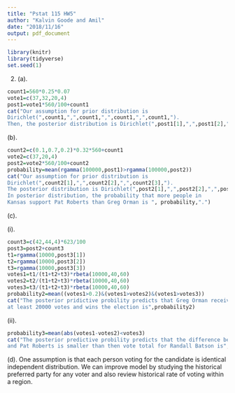 ```yaml
---
title: "Pstat 115 HW5"
author: "Kalvin Goode and Amil"
date: "2018/11/16"
output: pdf_document
---
```


```r
library(knitr)
library(tidyverse)
set.seed(1)
```

2.
(a).
```r
count1=560*0.25*0.07
vote1=c(37,32,20,4)
post1=vote1*560/100+count1
cat("Our assumption for prior distribution is
Dirichlet(",count1,",",count1,",",count1,",",count1,").
Then, the posterior distribution is Dirichlet(",post1[1],",",post1[2],",",post1[3],",",post1[4],").")
``` 

(b).
```r
count2=c(0.1,0.7,0.2)*0.32*560+count1
vote2=c(37,20,4)
post2=vote2*560/100+count2
probability=mean(rgamma(100000,post1)>rgamma(100000,post2))
cat("Our assumption for prior distribution is
Dirichlet(",count2[1],",",count2[2],",",count2[3],").
The posterior distribution is Dirichlet(",post2[1],",",post2[2],",",post2[3],").
In posterior distribution, the probability that more people in 
Kansas support Pat Roberts than Greg Orman is ", probability,".")
```

(c).

(i).
```r
count3=c(42,44,4)*623/100
post3=post2+count3
t1=rgamma(10000,post3[1])
t2=rgamma(10000,post3[2])
t3=rgamma(10000,post3[3])
votes1=t1/(t1+t2+t3)*rbeta(10000,40,60)
votes2=t2/(t1+t2+t3)*rbeta(10000,40,60)
votes3=t3/(t1+t2+t3)*rbeta(10000,40,60)
probability2=mean((votes1>0.2)&(votes1>votes2)&(votes1>votes3))
cat("The posterior pridictive probility predicts that Greg Orman receives
at least 20000 votes and wins the election is",probability2)
```

(ii).
```r
probability3=mean(abs(votes1-votes2)<votes3)
cat("The posterior predictive probility predicts that the difference between Greg Orman
and Pat Roberts is smaller than then vote total for Randall Batson is",probability3)
```

(d).
One assumption is that each person voting for the candidate is identical independent distribution. We can improve model by studying the historical preferred party for any voter and also review historical rate of voting within a region.